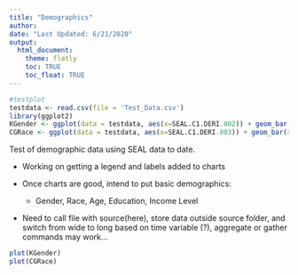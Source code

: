 ```yaml
---
title: "Demographics"
author: 
date: "Last Updated: 6/21/2020"
output: 
  html_document:
    theme: flatly
    toc: TRUE
    toc_float: TRUE
---
```


```r
#testplot
testdata <- read.csv(file = 'Test_Data.csv')
library(ggplot2)
KGender <- ggplot(data = testdata, aes(x=SEAL.C1.DERI.002)) + geom_bar(show.legend=TRUE, fill=c("light blue","light pink"), colour="black")+ labs(caption = "SEAL Test Data", x = "Child Gender", y = "Total Children")
CGRace <- ggplot(data = testdata, aes(x=SEAL.C1.DERI.003)) + geom_bar(show.legend=TRUE, fill=c("pink","light blue","light green", "light yellow"), colour="black")+ labs(caption = "SEAL Test Data", x = "Caregiver Race", y = "Counts")
```


Test of demographic data using SEAL data to date.

  - Working on getting a legend and labels added to charts
  
  - Once charts are good, intend to put basic demographics:
  
      - Gender, Race, Age, Education, Income Level
  
  - Need to call file with source(here), store data outside source folder, and switch from wide to long based on time variable (?), aggregate or gather commands may work...

```r
plot(KGender)
plot(CGRace)

```

